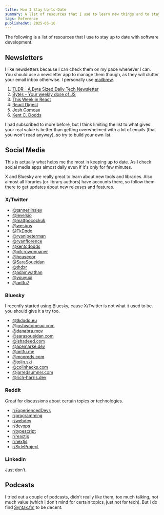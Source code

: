 ```yaml
---
title: How I Stay Up-to-Date
summary: A list of resources that I use to learn new things and to stay up to date.
tags: Reference
publishedAt: 2025-05-10
---
```


The following is a list of resources that I use to stay up to date with software development.

## Newsletters

I like newsletters because I can check them on my pace whenever I can. You should use a newsletter app to manage them though,
as they will clutter your email inbox otherwise. I personally use [mailbrew](https://mailbrew.com/).

1. [TLDR - A Byte Sized Daily Tech Newsletter](https://tldr.tech)
1. [Bytes - Your weekly dose of JS](https://bytes.dev)
1. [This Week in React](https://thisweekinreact.com/)
1. [React Digest](https://reactdigest.net/)
1. [Josh Comeau](https://joshwcomeau.com/)
1. [Kent C. Dodds](https://kentcdodds.com/)

I had subscribed to more before, but I think limiting the list to what gives your real value is better than getting overwhelmed with a lot of emails (that you won't read anyway),
so try to build your own list.

## Social Media

This is actually what helps me the most in keeping up to date.
As I check social media apps almost daily even if it's only for few minutes.

X and Bluesky are really great to learn about new tools and libraries.
Also almost all libraries (or library authors) have accounts there, so follow them there to get updates about new releases and features.

### X/Twitter

- [@tannerlinsley](https://x.com/tannerlinsley)
- [@levelsio](https://x.com/levelsio)
- [@mattpocockuk](https://x.com/mattpocockuk)
- [@wesbos](https://x.com/wesbos)
- [@TkDodo](https://x.com/TkDodo)
- [@ryanlpeterman](https://x.com/ryanlpeterman)
- [@ryanflorence](https://x.com/ryanflorence)
- [@kentcdodds](https://x.com/kentcdodds)
- [@pilcrowonpaper](https://x.com/pilcrowonpaper)
- [@housecor](https://x.com/housecor)
- [@SaraSoueidan](https://x.com/SaraSoueidan)
- [@thdxr](https://x.com/thdxr)
- [@adamwathan](https://x.com/adamwathan)
- [@youyuxi](https://x.com/youyuxi)
- [@antfu7](https://x.com/antfu7)

### Bluesky

I recently started using Bluesky, cause X/Twitter is not what it used to be. you should give it a try too.

- [@tkdodo.eu](https://bsky.app/profile/tkdodo.eu)
- [@joshwcomeau.com](https://bsky.app/profile/joshwcomeau.com)
- [@danabra.mov](https://bsky.app/profile/danabra.mov)
- [@sarasoueidan.com](https://bsky.app/profile/sarasoueidan.com)
- [@ishadeed.com](https://bsky.app/profile/ishadeed.com)
- [@acemarke.dev](https://bsky.app/profile/acemarke.dev)
- [@antfu.me](https://bsky.app/profile/antfu.me)
- [@mooreds.com](https://bsky.app/profile/mooreds.com)
- [@tolin.ski](https://bsky.app/profile/tolin.ski)
- [@colinhacks.com](https://bsky.app/profile/colinhacks.com)
- [@jarredsumner.com](https://bsky.app/profile/jarredsumner.com)
- [@rich-harris.dev](https://bsky.app/profile/rich-harris.dev)

### Reddit

Great for discussions about certain topics or technologies.

- [r/ExperiencedDevs](https://www.reddit.com/r/ExperiencedDevs/)
- [r/programming](https://www.reddit.com/r/programming/)
- [r/webdev](https://www.reddit.com/r/webdev/)
- [r/devops](https://www.reddit.com/r/devops/)
- [r/typescript](https://www.reddit.com/r/typescript/)
- [r/reactjs](https://www.reddit.com/r/reactjs/)
- [r/nextjs](https://www.reddit.com/r/nextjs/)
- [r/SideProject](https://www.reddit.com/r/SideProject/)

### LinkedIn

Just don't.

## Podcasts

I tried out a couple of podcasts, didn't really like them, too much talking, not much value (which I don't mind for certain topics, just not for tech).
But I do find [Syntax.fm](https://syntax.fm) to be decent.
